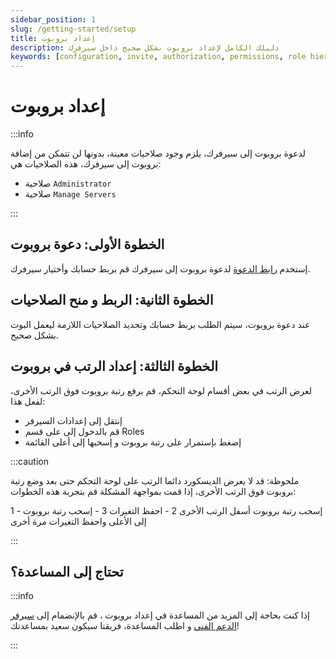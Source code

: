 ```yaml
---
sidebar_position: 1
slug: /getting-started/setup
title: إعداد بروبوت
description: دليلك الكامل لإعداد بروبوت بشكل صحيح داخل سيرفرك
keywords: [configuration, invite, authorization, permissions, role hierarchy]
---
```


# إعداد بروبوت

:::info

لدعوة بروبوت إلى سيرفرك، يلزم وجود صلاحيات معينة، بدونها لن تتمكن من إضافة بروبوت إلى سيرفرك، هذه الصلاحيات هي:

- صلاحية `Administrator` 
- صلاحية `Manage Servers`

:::

## الخطوة الأولى: دعوة بروبوت

إستخدم [رابط الدعوة](https://probot.io/invite) لدعوة بروبوت إلى سيرفرك قم بربط حسابك وأختيار سيرفرك.

## الخطوة الثانية: الربط و منح الصلاحيات

عند دعوة بروبوت، سيتم الطلب بربط حسابك وتحديد الصلاحيات اللازمة ليعمل البوت بشكل صحيح.

## الخطوة الثالثة: إعداد الرتب في بروبوت

لعرض الرتب في بعض أقسام لوحة التحكم، قم برفع رتبة بروبوت فوق الرتب الأخرى، لفعل هذا:
- إنتقل إلى إعدادات السيرفر 
- قم بالدخول إلى على قسم Roles
- إضغط بإستمرار على رتبة بروبوت و إسحبها إلى أعلى القائمة

:::caution

ملحوظة: قد لا يعرض الديسكورد دائما الرتب على لوحة التحكم حتى بعد وضع رتبة بروبوت فوق الرتب الأخرى، إذا قمت بمواجهة المشكلة قم بتجربة هذه الخطوات:

1 - إسحب رتبة بروبوت أسفل الرتب الأخرى
2 - احفظ التغيرات
3 - إسحب رتبة بروبوت إلى الأعلى واحفظ التغيرات مرة أخرى

:::

## تحتاج إلى المساعدة؟

:::info

إذا كنت بحاجة إلى المزيد من المساعدة في إعداد بروبوت ، قم بالإنضمام إلى [سيرفر الدعم الفني](https://discord.gg/probot) و اطلب المساعدة، فريقنا سيكون سعيد بمساعدتك!

:::
